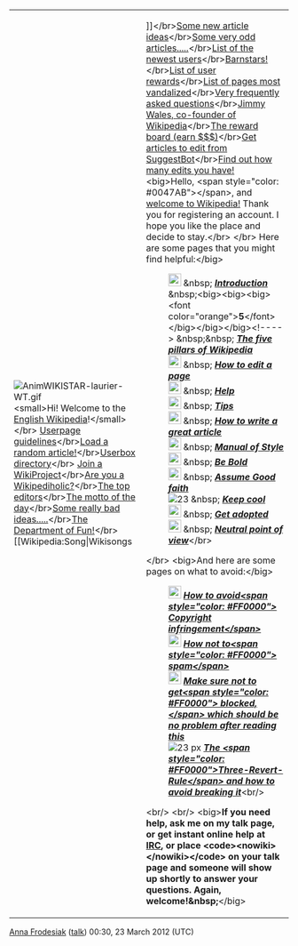 <article id="35188608" title=User talk:Pklasher>
	<talkpage id="35188608" title="User talk:Pklasher">


{| class=&quot;wikitable&quot;
|-
|[[Image:AnimWIKISTAR-laurier-WT.gif|AnimWIKISTAR-laurier-WT.gif]] &lt;small&gt;Hi! Welcome to the [[English Wikipedia]]!&lt;/small&gt;&lt;/br&gt;{{boxboxtop|Fun and Interesting Pages}}
[[Wikipedia:User page|Userpage guidelines]]&lt;/br&gt;[[Special:Random|Load a random article!]]&lt;/br&gt;[[Wikipedia:Userboxes|Userbox directory]]&lt;/br&gt;
[[Wikipedia:Wikiproject|Join a WikiProject]]&lt;/br&gt;[[Wikipedia:Wikipediholic|Are you a Wikipediholic?]]&lt;/br&gt;[[Wikipedia:List of Wikipedians by number of edits|The top editors]]&lt;/br&gt;[[Wikipedia:Motto of the day|The motto of the day]]&lt;/br&gt;[[Wikipedia:List of really, really, really stupid article ideas that you really, really, really should not create|Some really bad ideas.....]]&lt;/br&gt;[[Wikipedia:Department of Fun|The Department of Fun!]]&lt;/br&gt;[[Wikipedia:Song|Wikisongs!!]]&lt;/br&gt;[[Wikipedia:Articles for creation|Some new article ideas]]&lt;/br&gt;[[Wikipedia:Unusual articles|Some very odd articles.....]]&lt;/br&gt;[[Special:Log/newusers|List of the newest users]]&lt;/br&gt;[[Wikipedia:Barnstars|Barnstars!]]&lt;/br&gt;[[Wikipedia:Personal user awards|List of user rewards]]&lt;/br&gt;[[Wikipedia:Most vandalized pages|List of pages most vandalized]]&lt;/br&gt;[[Wikipedia:Very Frequently Asked Questions|Very frequently asked questions]]&lt;/br&gt;[[Jimmy Wales|Jimmy Wales, co-founder of Wikipedia]]&lt;/br&gt;[[Wikipedia:Reward board|The reward board (earn $$$)]]&lt;/br&gt;[[User:SuggestBot|Get articles to edit from SuggestBot]]&lt;/br&gt;[http://tools.wikimedia.de/~interiot/cgi-bin/Tool1/wannabe_kate/ Find out how many edits you have!]
{{boxboxbottom}}
&lt;big&gt;Hello, &lt;span style=&quot;color: #0047AB&quot;&gt;'''{{BASEPAGENAME}}'''&lt;/span&gt;, and [[Wikipedia:Welcoming committee/Welcome to Wikipedia|welcome to Wikipedia!]] Thank you for registering an account. I hope you like the place and decide to stay.&lt;/br&gt;
&lt;/br&gt;
Here are some pages that you might find helpful:&lt;/big&gt;
: [[Image:Information_icon.svg|23px]] &amp;nbsp; '''''[[Wikipedia:Introduction|Introduction]]'''''
: &amp;nbsp;&lt;big&gt;&lt;big&gt;&lt;big&gt;&lt;font color=&quot;orange&quot;&gt;'''5'''&lt;/font&gt;&lt;/big&gt;&lt;/big&gt;&lt;/big&gt;&lt;!----&gt; &amp;nbsp;&amp;nbsp; '''''[[WP:5P|The five pillars of Wikipedia]]'''''
: [[Image:Crystal package utilities.png|23px]] &amp;nbsp; '''''[[WP:HEP|How to edit a page]]'''''
: [[Image:Crystal khelpcenter.png|23px]] &amp;nbsp; '''''[[Help:Contents|Help]]'''''
: [[Image:Crystal Clear app ktip.png|23px]] &amp;nbsp; '''''[[Wikipedia:Tips|Tips]]'''''
: [[Image:Cscr-featured.png|23px|]] &amp;nbsp; '''''[[WP:IA|How to write a great article]]'''''
: [[Image:Crystal_Clear_app_kedit.png|23px]] &amp;nbsp; '''''[[WP:MOS|Manual of Style]]'''''
: [[Image:UncialB-01.png|23px]] &amp;nbsp; '''''[[WP:BB|Be Bold]]'''''
: [[Image:Face-angel.svg|23px]] &amp;nbsp; '''''[[WP:AGF|Assume Good faith]]'''''
: [[Image:Shade.png|23]] &amp;nbsp; '''''[[WP:COOL|Keep cool]]'''''
:  [[Image:Presa de decissions.png|23px]] &amp;nbsp; '''''[[WP:ADOPT|Get adopted]]'''''
:  [[Image:Symbol_neutral_vote.svg|23px]] &amp;nbsp; '''''[[WP:NPOV|Neutral point of view]]'''''&lt;/br&gt;
&lt;/br&gt;
&lt;big&gt;And here are some pages on what to avoid:&lt;/big&gt;
: [[Image:Stop hand.svg|23px]] '''''[[Wikipedia:Copyrights|How to avoid&lt;span style=&quot;color: #FF0000&quot;&gt; Copyright infringement&lt;/span&gt;]]'''''
: [[Image:No-spam.png|23px]] '''''[[WP:SPAM#How_not_to_be_a_spammer|How not to&lt;span style=&quot;color: #FF0000&quot;&gt; spam&lt;/span&gt;]]'''''
: [[Image:Octagon-warning.svg|23px]] '''''[[WP:BLOCK|Make sure not to get&lt;span style=&quot;color: #FF0000&quot;&gt; blocked,&lt;/span&gt; which should be no problem after reading this]]'''''
: [[Image:Nuvola apps important.svg|23 px]] '''''[[WP:3RR|The &lt;span style=&quot;color: #FF0000&quot;&gt;Three-Revert-Rule&lt;/span&gt; and how to avoid breaking it]]'''''&lt;br/&gt;
&lt;br/&gt;
&lt;br/&gt;
&lt;big&gt;'''If you need help, ask me on my talk page, or get instant online help at [http://webchat.freenode.net/?channels=#wikipedia-en-help IRC], or place &lt;code&gt;&lt;nowiki&gt;{{helpme}}&lt;/nowiki&gt;&lt;/code&gt; on your talk page and someone will show up shortly to answer your questions. Again, welcome!&amp;nbsp;'''&lt;/big&gt;
|}


[[User:Anna Frodesiak|Anna Frodesiak]] ([[User talk:Anna Frodesiak|talk]]) 00:30, 23 March 2012 (UTC)
	</talkpage>
</article>